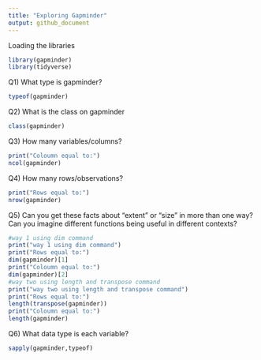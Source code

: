 ```yaml
---
title: "Exploring Gapminder"
output: github_document
---
```


Loading the libraries

```r
library(gapminder)
library(tidyverse)
```

Q1) What type is gapminder?
```r
typeof(gapminder)
```

Q2) What is the class on gapminder

```r
class(gapminder)
```


Q3) How many variables/columns?

```r
print("Coloumn equal to:")
ncol(gapminder)
```

Q4) How many rows/observations?

```r
print("Rows equal to:")
nrow(gapminder)
```

Q5) Can you get these facts about “extent” or “size” in more than one way? Can you imagine different functions being useful in different contexts?
 
```r
#way 1 using dim command
print("way 1 using dim command")
print("Rows equal to:")
dim(gapminder)[1] 
print("Coloumn equal to:")
dim(gapminder)[2]
#way two using length and transpose command
print("way two using length and transpose command")
print("Rows equal to:")
length(transpose(gapminder))
print("Coloumn equal to:")
length(gapminder)
```

Q6) What data type is each variable?

```r
sapply(gapminder,typeof)
```



